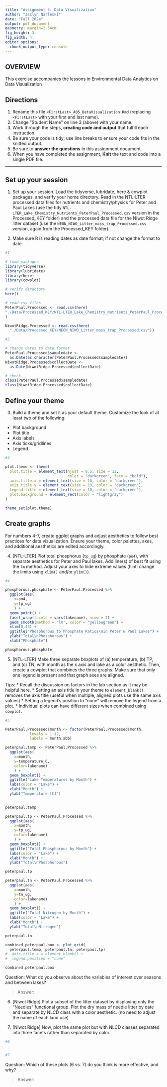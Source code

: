 ```yaml
---
title: "Assignment 5: Data Visualization"
author: "Jaclyn Narleski"
date: "Fall 2024"
output: pdf_document
geometry: margin=2.54cm
fig_height: 3
fig_width: 4
editor_options: 
  chunk_output_type: console
---
```


## OVERVIEW

This exercise accompanies the lessons in Environmental Data Analytics on Data Visualization 

## Directions
1. Rename this file `<FirstLast>_A05_DataVisualization.Rmd` (replacing `<FirstLast>` with your first and last name).
2. Change "Student Name" on line 3 (above) with your name.
3. Work through the steps, **creating code and output** that fulfill each instruction.
4. Be sure your code is tidy; use line breaks to ensure your code fits in the knitted output.
5. Be sure to **answer the questions** in this assignment document.
6. When you have completed the assignment, **Knit** the text and code into a single PDF file.

---

## Set up your session 

1. Set up your session. Load the tidyverse, lubridate, here & cowplot packages, and verify your home directory. Read in the NTL-LTER processed data files for nutrients and chemistry/physics for Peter and Paul Lakes (use the tidy `NTL-LTER_Lake_Chemistry_Nutrients_PeterPaul_Processed.csv` version in the Processed_KEY folder) and the processed data file for the Niwot Ridge litter dataset (use the `NEON_NIWO_Litter_mass_trap_Processed.csv` version, again from the Processed_KEY folder). 

2. Make sure R is reading dates as date format; if not change the format to date.

```r
#1 

# load packages
library(tidyverse)
library(lubridate)
library(here)
library(cowplot)

# verify directory
here()

# read csv files
PeterPaul.Processed <- read.csv(here(
"./Data/Processed_KEY/NTL-LTER_Lake_Chemistry_Nutrients_PeterPaul_Processed.csv")
)

NiwotRidge.Processed <- read.csv(here(
  "./Data/Processed_KEY/NEON_NIWO_Litter_mass_trap_Processed.csv"))

#2 

# change dates to date format
PeterPaul.Processed$sampledate <-
  as.Date(as.character(PeterPaul.Processed$sampledate))
NiwotRidge.Processed$collectDate <-
  as.Date(NiwotRidge.Processed$collectDate)

# check
class(PeterPaul.Processed$sampledate)
class(NiwotRidge.Processed$collectDate)

```
## Define your theme
3. Build a theme and set it as your default theme. Customize the look of at least two of the following: 
 * Plot background
 * Plot title
 * Axis labels
 * Axis ticks/gridlines
 * Legend

```r
#3

plot.theme <- theme(
  plot.title = element_text(hjust = 0.5, size = 12, 
                            color = "darkgreen", face = "bold"),
  axis.title.x = element_text(size = 10, color = "darkgreen"),
  axis.title.y = element_text(size = 10, color = "darkgreen"),
  legend.title = element_text(size = 10, color = "darkgreen"),
  plot.background = element_rect(color = "lightgray")
)

theme_set(plot.theme)

```

## Create graphs
For numbers 4-7, create ggplot graphs and adjust aesthetics to follow best practices for data visualization. Ensure your theme, color palettes, axes, and additional aesthetics are edited accordingly.

4. [NTL-LTER] Plot total phosphorus (`tp_ug`) by phosphate (`po4`), with separate aesthetics for Peter and Paul lakes. Add line(s) of best fit using the `lm` method. Adjust your axes to hide extreme values (hint: change the limits using `xlim()` and/or `ylim()`).

```r
#4 

phosphorous.phosphate <- PeterPaul.Processed %>%
  ggplot(aes(
    x=po4,
    y=tp_ug)
    ) +
  geom_point() +
  facet_wrap(facets = vars(lakename), nrow = 2) +
  geom_smooth(method = "lm", color = "yellowgreen") +
  xlim(0,45) +
  ggtitle("Phosphorous to Phosphate Ratios\nin Peter & Paul Lakes") +
  ylab("Total\nPhosphorous") +
  xlab("Phosphate")

phosphorous.phosphate

```


5. [NTL-LTER] Make three separate boxplots of (a) temperature, (b) TP, and (c) TN, with month as the x axis and lake as a color aesthetic. Then, create a cowplot that combines the three graphs. Make sure that only one legend is present and that graph axes are aligned. 

Tips:
* Recall the discussion on factors in the lab section as it may be helpful here. 
* Setting an axis title in your theme to `element_blank()` removes the axis title (useful when multiple, aligned plots use the same axis values)
* Setting a legend's position to "none" will remove the legend from a plot.
* Individual plots can have different sizes when combined using `cowplot`.

```r
#5 

PeterPaul.Processed$month <- factor(PeterPaul.Processed$month,
           levels = 1:12,
           labels = month.abb)

peterpaul.temp <- PeterPaul.Processed %>%
  ggplot(aes(
    x=month,
    y=temperature_C,
    color=lakename)
    ) +
  geom_boxplot() +
  ggtitle("Lake Temperatures by Month") +
  labs(color = "Lake") +
  xlab("Month") +
  ylab("Temperature [C]")
    

peterpaul.temp

peterpaul.tp <- PeterPaul.Processed %>%
  ggplot(aes(
    x=month,
    y=tp_ug,
    color=lakename)
    ) +
  geom_boxplot() +
  ggtitle("Total Phosphorous by Month") +
  labs(color = "Lake") +
  xlab("Month") +
  ylab("Total\nPhosphorous")

peterpaul.tp

peterpaul.tn <- PeterPaul.Processed %>%
  ggplot(aes(
    x=month,
    y=tn_ug,
    color=lakename)
    ) +
  geom_boxplot() +
  ggtitle("Total Nitrogen by Month") +
  labs(color = "Lake") +
  xlab("Month") +
  ylab("Total\nNitrogen")

peterpaul.tn

combined.peterpaul.box <- plot_grid(
  peterpaul.temp, peterpaul.tn, peterpaul.tp) 
#  axis.title.x = element_blank() +
#  legend.position = "none"

combined.peterpaul.box
```

Question: What do you observe about the variables of interest over seasons and between lakes? 

> Answer: 

6. [Niwot Ridge] Plot a subset of the litter dataset by displaying only the "Needles" functional group. Plot the dry mass of needle litter by date and separate by NLCD class with a color aesthetic. (no need to adjust the name of each land use)

7. [Niwot Ridge] Now, plot the same plot but with NLCD classes separated into three facets rather than separated by color. 

```r
#6


#7


```
Question: Which of these plots (6 vs. 7) do you think is more effective, and why? 

> Answer: